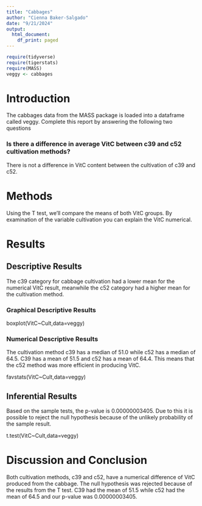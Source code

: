 ```yaml
---
title: "Cabbages"
author: "Cienna Baker-Salgado"
date: "9/21/2024"
output:
  html_document:
    df_print: paged
---
```


```r
require(tidyverse)
require(tigerstats)
require(MASS)
veggy <- cabbages
```

# Introduction

<!--In this section you explain what you are trying to show.  Where did the data come from?  What is the research or other question you are trying to answer?!-->
 The cabbages data from the MASS package is loaded into a dataframe called veggy. Complete this report by answering the following two questions  
 
### Is there a difference in average VitC between c39 and c52 cultivation methods?

There is not a difference in VitC content between the cultivation of c39 and c52.

# Methods

<!--Decide on your methods:  use "variable analysis" or other appropriate descriptors.  Make sure to choose at least one graphical method and at least one numerical method.!-->

Using the T test, we'll compare the means of both VitC groups. By examination of the variable cultivation you can explain the VitC numerical.

# Results

<!--Divide this section into two sub-sections:  One for your descriptive  results and one for your inferential results.!-->

## Descriptive Results

The c39 category for cabbage cultivation had a lower mean for the numerical VitC result, meanwhile the c52 category had a higher mean for the cultivation method.

### Graphical Descriptive Results

boxplot(VitC~Cult,data=veggy)

<!--Graphical results here.  Make sure to show your code.  Provide appropriate labels for axes, giving units if possible, and provide a good title for the graph, too.  Use the graphical results to describe the patterns if any that exist in the data as focused toward the research question!-->

### Numerical Descriptive Results

The cultivation method c39 has a median of 51.0 while c52 has a median of 64.5. C39 has a mean of 51.5 and c52 has a mean of 64.4. This means that the c52 method was more efficient in producing VitC.

favstats(VitC~Cult,data=veggy)

<!--Numerical results go here. Use the numerical results to describe the patterns if any that exist in the data as focused toward the research question!-->

## Inferential Results

Based on the sample tests, the p-value is 0.00000003405. Due to this it is possible to reject the null hypothesis because of the unlikely probability of the sample result.

t.test(VitC~Cult,data=veggy)

<!--State hypothesis clearly.  Make sure your discussion of the inferential test covers all the aspects that the test output produces, such as test statistic, p-value etc.  Make a decision about the null hypothesis, explain the assumptions on which the selected test/procedure was based, and why the chosen procedure satisfys the assumptions and is appropriate to answer the research question!-->


# Discussion and Conclusion

Both cultivation methods, c39 and c52, have a numerical difference of VitC produced from the cabbage. The null hypothesis was rejected because of the results from the T test. C39 had the mean of 51.5 while c52 had the mean of 64.5 and our p-value was 0.00000003405. 

<!--Discussion and conclusion here.  If you found a relationship be sure to consider whether the relationship occurs because one of the variavbles causes the other, or whether they perhasps are related for some other reason.  Watch the chapter 6 videos from the GeorgeTown videos collection.!-->
